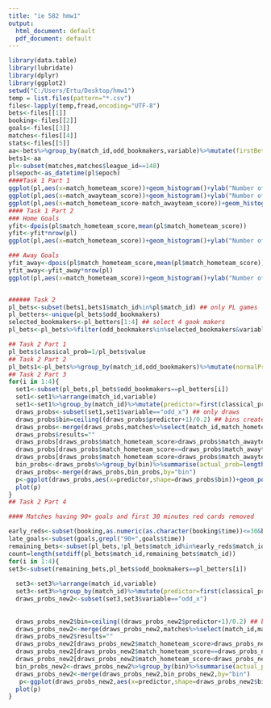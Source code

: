 ```yaml
---
title: "ie 582 hmw1"
output:
  html_document: default
  pdf_document: default
---
```



```r
library(data.table)
library(lubridate)
library(dplyr)
library(ggplot2)
setwd("C:/Users/Ertu/Desktop/hmw1")
temp = list.files(pattern="*.csv")
files<-lapply(temp,fread,encoding="UTF-8")
bets<-files[[1]]
booking<-files[[2]]
goals<-files[[3]]
matches<-files[[4]]
stats<-files[[5]]
aa<-bets%>%group_by(match_id,odd_bookmakers,variable)%>%mutate(firstBetEpoch=pmin(odd_epoch),lastBetEpoch=max(odd_epoch))
bets1<-aa
pl<-subset(matches,matches$league_id==148)
pl$epoch<-as_datetime(pl$epoch)
####Task 1 Part 1
ggplot(pl,aes(x=match_hometeam_score))+geom_histogram()+ylab("Number of Games")+xlab("Home Goals")
ggplot(pl,aes(x=match_awayteam_score))+geom_histogram()+ylab("Number of Games")+xlab("Away Goals")
ggplot(pl,aes(x=match_hometeam_score-match_awayteam_score))+geom_histogram()+ylab("Number of Games")+xlab("Home goals – Away Goals")
#### Task 1 Part 2
### Home Goals
yfit<-dpois(pl$match_hometeam_score,mean(pl$match_hometeam_score))
yfit<-yfit*nrow(pl)
ggplot(pl,aes(x=match_hometeam_score))+geom_histogram()+ylab("Number of Games")+xlab("home_score")+geom_line(aes(y=yfit),color="blue")

### Away Goals
yfit_away<-dpois(pl$match_hometeam_score,mean(pl$match_hometeam_score))
yfit_away<-yfit_away*nrow(pl)
ggplot(pl,aes(x=match_hometeam_score))+geom_histogram()+ylab("Number of Games")+xlab("home_score")+geom_line(aes(y=yfit_away),color="blue")


###### Task 2
pl_bets<-subset(bets1,bets1$match_id%in%pl$match_id) ## only PL games
pl_betters<-unique(pl_bets$odd_bookmakers) 
selected_bookmakers<-pl_betters[1:4] ## select 4 gook makers
pl_bets<-pl_bets%>%filter(odd_bookmakers%in%selected_bookmakers&variable%in%c("odd_1","odd_x","odd_2")&odd_epoch==lastBetEpoch) ## only latest bets included

## Task 2 Part 1
pl_bets$classical_prob=1/pl_bets$value
## Task 2 Part 2
pl_bets1<-pl_bets%>%group_by(match_id,odd_bookmakers)%>%mutate(normalProb=(1/value)/sum(1/value))
## Task 2 Part 3
for(i in 1:4){  
  set1<-subset(pl_bets,pl_bets$odd_bookmakers==pl_betters[i])
  set1<-set1%>%arrange(match_id,variable)
  set1<-set1%>%group_by(match_id)%>%mutate(predictor=first(classical_prob)-nth(classical_prob,2))## calculates p(home win)-p(away win)
  draws_probs<-subset(set1,set1$variable=="odd_x") ## only draws
  draws_probs$bin=ceiling((draws_probs$predictor+1)/0.2) ## bins created for 0.2 intervals in  -1 & +1
  draws_probs<-merge(draws_probs,matches%>%select(match_id,match_hometeam_score,match_awayteam_score),by="match_id",all.x=T)  
  draws_probs$results=""
  draws_probs[draws_probs$match_hometeam_score>draws_probs$match_awayteam_score,"results"]="home_win"
  draws_probs[draws_probs$match_hometeam_score==draws_probs$match_awayteam_score,"results"]="tie"
  draws_probs[draws_probs$match_hometeam_score<draws_probs$match_awayteam_score,"results"]="away_win"
  bin_probs<-draws_probs%>%group_by(bin)%>%summarise(actual_prob=length(results[results=="tie"])/n())
  draws_probs<-merge(draws_probs,bin_probs,by="bin")
  p<-ggplot(draws_probs,aes(x=predictor,shape=draws_probs$bin))+geom_point(aes(y=classical_prob))+geom_point(aes(y=actual_prob,),col="blue")+ scale_shape_identity()+xlab("P(home win) – P(away win)")+ylab("P(1/odd)")+ggtitle(pl_betters[i])
  plot(p)
} 
## Task 2 Part 4

#### Matches having 90+ goals and first 30 minutes red cards removed

early_reds<-subset(booking,as.numeric(as.character(booking$time))<=30&booking$card=="red card")
late_goals<-subset(goals,grepl("90+",goals$time))
remaining_bets<-subset(pl_bets,!pl_bets$match_id%in%early_reds$match_id&!pl_bets$match_id%in%late_goals$match_id)
count=length(setdiff(pl_bets$match_id,remaining_bets$match_id))
for(i in 1:4){
set3<-subset(remaining_bets,pl_bets$odd_bookmakers==pl_betters[i])
  
  set3<-set3%>%arrange(match_id,variable)
  set3<-set3%>%group_by(match_id)%>%mutate(predictor=first(classical_prob)-nth(classical_prob,2))
  draws_probs_new2<-subset(set3,set3$variable=="odd_x")
  
  
  draws_probs_new2$bin=ceiling((draws_probs_new2$predictor+1)/0.2) ## bins created for 0.2 intervals in  -1 & +1
  draws_probs_new2<-merge(draws_probs_new2,matches%>%select(match_id,match_hometeam_score,match_awayteam_score),by="match_id",all.x=T)  
  draws_probs_new2$results=""
  draws_probs_new2[draws_probs_new2$match_hometeam_score>draws_probs_new2$match_awayteam_score,"results"]="home_win"
  draws_probs_new2[draws_probs_new2$match_hometeam_score==draws_probs_new2$match_awayteam_score,"results"]="tie"
  draws_probs_new2[draws_probs_new2$match_hometeam_score<draws_probs_new2$match_awayteam_score,"results"]="away_win"
  bin_probs_new2<-draws_probs_new2%>%group_by(bin)%>%summarise(actual_prob=length(results[results=="tie"])/n())
  draws_probs_new2<-merge(draws_probs_new2,bin_probs_new2,by="bin")
   p<-ggplot(draws_probs_new2,aes(x=predictor,shape=draws_probs_new2$bin))+geom_point(aes(y=classical_prob))+geom_point(aes(y=actual_prob,),col="blue")+ scale_shape_identity() +xlab("P(home win) – P(away win win)")+ylab("P(1/odd)")+ggtitle(paste(pl_betters[i],"-",count,"match romoved",sep=" "))
  plot(p)
}




```

